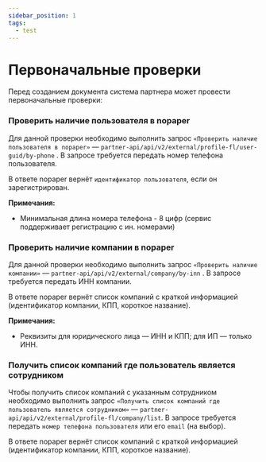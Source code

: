 ```yaml
---
sidebar_position: 1
tags:
  - test
---
```


# Первоначальные проверки

Перед созданием документа система партнера может провести первоначальные проверки:

### Проверить наличие пользователя в nopaper

Для данной проверки необходимо выполнить запрос `«Проверить наличие пользователя в nopaper»` — `partner-api/api/v2/external/profile-fl/user-guid/by-phone` . В запросе требуется передать номер телефона пользователя. 

В ответе nopaper вернёт `идентификатор пользователя`, если он зарегистрирован.

**Примечания:**
- Минимальная длина номера телефона - 8 цифр (сервис поддерживает регистрацию с ин. номерами)

### Проверить наличие компании в nopaper

Для данной проверки необходимо выполнить запрос `«Проверить наличие компании»` — `partner-api/api/v2/external/company/by-inn` . В запросе требуется передать ИНН компании. 

В ответе nopaper вернёт список компаний с краткой информацией (идентификатор компании, КПП, короткое название).

**Примечания:**
- Реквизиты для юридического лица — ИНН и КПП; для ИП — только ИНН.

### Получить список компаний где пользователь является сотрудником

Чтобы получить список компаний с указанным сотрудником необходимо выполнить запрос `«Получить список компаний где пользователь является сотрудником»` — `partner-api/api/v2/external/profile-fl/company/list`. В запросе требуется передать `номер телефона пользователя` или его `email` (на выбор). 

В ответе nopaper вернёт список компаний с краткой информацией (идентификатор компании, КПП, короткое название).